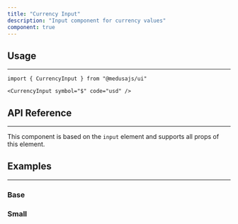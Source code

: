 ```yaml
---
title: "Currency Input"
description: "Input component for currency values"
component: true
---
```


<ComponentExample name="currency-input-demo" />

## Usage

---

```tsx
import { CurrencyInput } from "@medusajs/ui"
```
```tsx
<CurrencyInput symbol="$" code="usd" />
```

## API Reference

---

This component is based on the `input` element and supports all props of this element.

<ComponentProps component="currency-input" />

## Examples

---

### Base

<ComponentExample name="currency-input-base" />

### Small

<ComponentExample name="currency-input-small" />